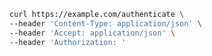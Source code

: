 ```bash Authenticate.sh
curl https://example.com/authenticate \
--header 'Content-Type: application/json' \
--header 'Accept: application/json' \
--header 'Authorization: '
```
